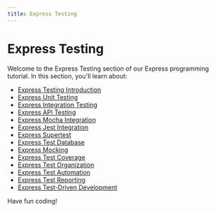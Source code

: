 ```yaml
---
title: Express Testing
---
```


# Express Testing

Welcome to the Express Testing section of our Express programming tutorial. In this section, you'll learn about:

- [Express Testing Introduction](./0-express-testing-introduction.mdx)
- [Express Unit Testing](./1-express-unit-testing.mdx)
- [Express Integration Testing](./2-express-integration-testing.mdx)
- [Express API Testing](./3-express-api-testing.mdx)
- [Express Mocha Integration](./4-express-mocha-integration.mdx)
- [Express Jest Integration](./5-express-jest-integration.mdx)
- [Express Supertest](./6-express-supertest.mdx)
- [Express Test Database](./7-express-test-database.mdx)
- [Express Mocking](./8-express-mocking.mdx)
- [Express Test Coverage](./9-express-test-coverage.mdx)
- [Express Test Organization](./10-express-test-organization.mdx)
- [Express Test Automation](./11-express-test-automation.mdx)
- [Express Test Reporting](./12-express-test-reporting.mdx)
- [Express Test-Driven Development](./13-express-test-driven-development.mdx)

Have fun coding!